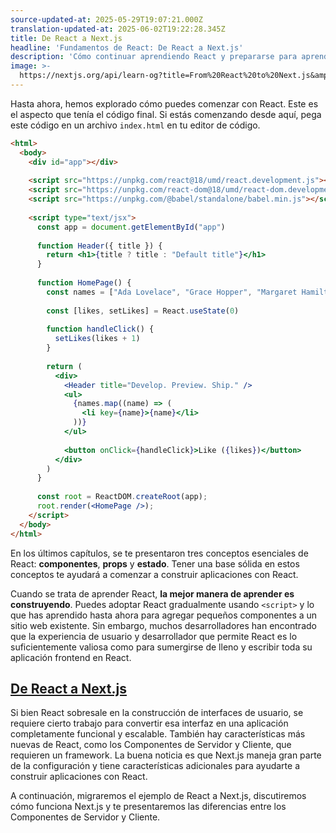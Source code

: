 ```yaml
---
source-updated-at: 2025-05-29T19:07:21.000Z
translation-updated-at: 2025-06-02T19:22:28.345Z
title: De React a Next.js
headline: 'Fundamentos de React: De React a Next.js'
description: 'Cómo continuar aprendiendo React y prepararse para aprender Next.js.'
image: >-
  https://nextjs.org/api/learn-og?title=From%20React%20to%20Next.js&amp;chapter=8
---
```


Hasta ahora, hemos explorado cómo puedes comenzar con React. Este es el aspecto que tenía el código final. Si estás comenzando desde aquí, pega este código en un archivo `index.html` en tu editor de código.

```html filename="index.html"
<html>
  <body>
    <div id="app"></div>
 
    <script src="https://unpkg.com/react@18/umd/react.development.js"></script>
    <script src="https://unpkg.com/react-dom@18/umd/react-dom.development.js"></script>
    <script src="https://unpkg.com/@babel/standalone/babel.min.js"></script>
 
    <script type="text/jsx">
      const app = document.getElementById("app")
 
      function Header({ title }) {
        return <h1>{title ? title : "Default title"}</h1>
      }
 
      function HomePage() {
        const names = ["Ada Lovelace", "Grace Hopper", "Margaret Hamilton"]
 
        const [likes, setLikes] = React.useState(0)
 
        function handleClick() {
          setLikes(likes + 1)
        }
 
        return (
          <div>
            <Header title="Develop. Preview. Ship." />
            <ul>
              {names.map((name) => (
                <li key={name}>{name}</li>
              ))}
            </ul>
 
            <button onClick={handleClick}>Like ({likes})</button>
          </div>
        )
      }
 
      const root = ReactDOM.createRoot(app);
      root.render(<HomePage />);
    </script>
  </body>
</html>
```

En los últimos capítulos, se te presentaron tres conceptos esenciales de React: **componentes**, **props** y **estado**. Tener una base sólida en estos conceptos te ayudará a comenzar a construir aplicaciones con React.

Cuando se trata de aprender React, **la mejor manera de aprender es construyendo**. Puedes adoptar React gradualmente usando `<script>` y lo que has aprendido hasta ahora para agregar pequeños componentes a un sitio web existente. Sin embargo, muchos desarrolladores han encontrado que la experiencia de usuario y desarrollador que permite React es lo suficientemente valiosa como para sumergirse de lleno y escribir toda su aplicación frontend en React.

[De React a Next.js](#de-react-a-nextjs)
----------------------------------------

Si bien React sobresale en la construcción de interfaces de usuario, se requiere cierto trabajo para convertir esa interfaz en una aplicación completamente funcional y escalable. También hay características más nuevas de React, como los Componentes de Servidor y Cliente, que requieren un framework. La buena noticia es que Next.js maneja gran parte de la configuración y tiene características adicionales para ayudarte a construir aplicaciones con React.

A continuación, migraremos el ejemplo de React a Next.js, discutiremos cómo funciona Next.js y te presentaremos las diferencias entre los Componentes de Servidor y Cliente.